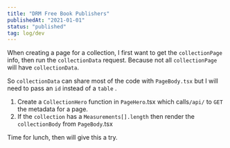 ```yaml
---
title: "DRM Free Book Publishers"
publishedAt: "2021-01-01"
status: "published"
tag: log/dev
---
```


When creating a page for a collection, I first want to get the `collectionPage` info, then run the `collectionData` request. Because not all `collectionPage` will have `collectionData`.

So `collectionData` can share most of the code with `PageBody.tsx` but I will need to pass an `id` instead of a `table` .

1. Create a `CollectionHero` function in `PageHero`.tsx which calls`/api/` to `GET` the metadata for a page.
2. If the `collection` has a `Measurements[].length` then render the `collectionBody` from `PageBody`.tsx

Time for lunch, then will give this a try.
